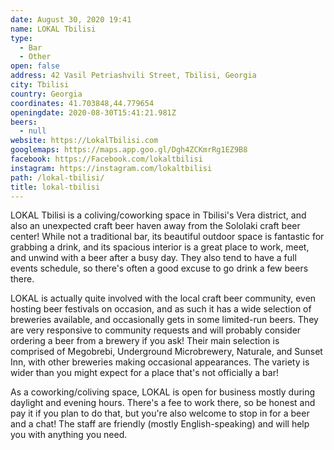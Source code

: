 ```yaml
---
date: August 30, 2020 19:41
name: LOKAL Tbilisi
type:
  - Bar
  - Other
open: false
address: 42 Vasil Petriashvili Street, Tbilisi, Georgia
city: Tbilisi
country: Georgia
coordinates: 41.703848,44.779654
openingdate: 2020-08-30T15:41:21.981Z
beers:
  - null
website: https://LokalTbilisi.com
googlemaps: https://maps.app.goo.gl/Dgh4ZCKmrRg1EZ9B8
facebook: https://Facebook.com/lokaltbilisi
instagram: https://instagram.com/lokaltbilisi
path: /lokal-tbilisi/
title: lokal-tbilisi
---
```

LOKAL Tbilisi is a coliving/coworking space in Tbilisi's Vera district, and also an unexpected craft beer haven away from the Sololaki craft beer center! While not a traditional bar, its beautiful outdoor space is fantastic for grabbing a drink, and its spacious interior is a great place to work, meet, and unwind with a beer after a busy day. They also tend to have a full events schedule, so there's often a good excuse to go drink a few beers there.

LOKAL is actually quite involved with the local craft beer community, even hosting beer festivals on occasion, and as such it has a wide selection of breweries available, and occasionally gets in some limited-run beers. They are very responsive to community requests and will probably consider ordering a beer from a brewery if you ask! Their main selection is comprised of Megobrebi, Underground Microbrewery, Naturale, and Sunset Inn, with other breweries making occasional appearances. The variety is wider than you might expect for a place that's not officially a bar!

As a coworking/coliving space, LOKAL is open for business mostly during daylight and evening hours. There's a fee to work there, so be honest and pay it if you plan to do that, but you're also welcome to stop in for a beer and a chat! The staff are friendly (mostly English-speaking) and will help you with anything you need. 